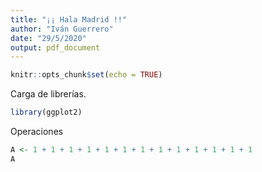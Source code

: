 ```yaml
---
title: "¡¡ Hala Madrid !!"
author: "Iván Guerrero"
date: "29/5/2020"
output: pdf_document
---
```


```r
knitr::opts_chunk$set(echo = TRUE)
```

Carga de librerías.

```r
library(ggplot2)
```

Operaciones

```r
A <- 1 + 1 + 1 + 1 + 1 + 1 + 1 + 1 + 1 + 1 + 1 + 1 + 1
A
```